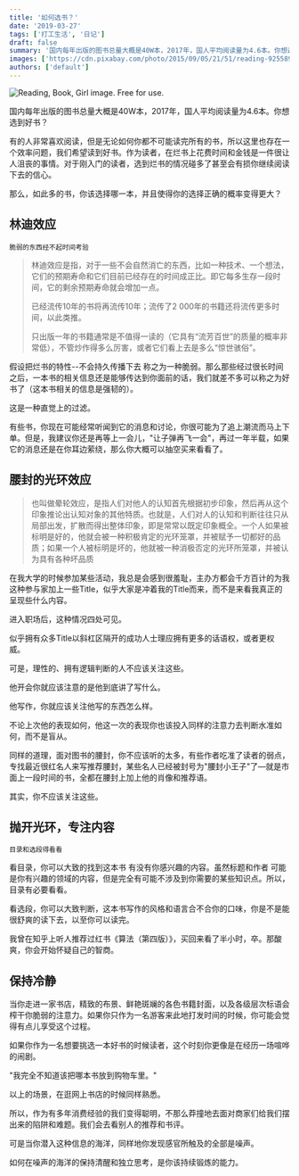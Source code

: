 ```yaml
---
title: '如何选书？'
date: '2019-03-27'
tags: ['打工生活', '日记']
draft: false
summary: '国内每年出版的图书总量大概是40W本，2017年，国人平均阅读量为4.6本。你想选到好书？'
images: ['https://cdn.pixabay.com/photo/2015/09/05/21/51/reading-925589_1280.jpg']
authors: ['default']
---
```


![Reading, Book, Girl image. Free for use.](https://cdn.pixabay.com/photo/2015/09/05/21/51/reading-925589_1280.jpg)

国内每年出版的图书总量大概是40W本，2017年，国人平均阅读量为4.6本。你想选到好书？

有的人非常喜欢阅读，但是无论如何你都不可能读完所有的书，所以这里也存在一个效率问题，我们希望读到好书。作为读者，在烂书上花费时间和金钱是一件很让人沮丧的事情。对于刚入门的读者，选到烂书的情况碰多了甚至会有损你继续阅读下去的信心。

那么，如此多的书，你该选择哪一本，并且使得你的选择正确的概率变得更大？

## 林迪效应

`脆弱的东西经不起时间考验`

> 林迪效应是指，对于一些不会自然消亡的东西，比如一种技术、一个想法，它们的预期寿命和它们目前已经存在的时间成正比。即它每多生存一段时间，它的剩余预期寿命就会增加一点。
>
> 已经流传10年的书将再流传10年；流传了2 000年的书籍还将流传更多时间，以此类推。
>
> 只出版一年的书籍通常是不值得一读的（它具有“流芳百世”的质量的概率非常低），不管炒作得多么厉害，或者它们看上去是多么“惊世骇俗”。

假设把烂书的特性--不会持久传播下去 称之为一种脆弱。那么那些经过很长时间之后，一本书的相关信息还是能够传达到你面前的话，我们就差不多可以称之为好书了（这本书相关的信息是强韧的）。

这是一种直觉上的过滤。

有些书，你现在可能经常听闻到它的消息和讨论，你很可能为了追上潮流而马上下单。但是，我建议你还是再等上一会儿，"让子弹再飞一会"，再过一年半载，如果它的消息还是在你耳边萦绕，那么你大概可以抽空买来看看了。

## 腰封的光环效应

> 也叫做晕轮效应，是指人们对他人的认知首先根据初步印象，然后再从这个印象推论出认知对象的其他特质。也就是，人们对人的认知和判断往往只从局部出发，扩散而得出整体印象，即是常常以既定印象概全。一个人如果被标明是好的，他就会被一种积极肯定的光环笼罩，并被赋予一切都好的品质；如果一个人被标明是坏的，他就被一种消极否定的光环所笼罩，并被认为具有各种坏品质

在我大学的时候参加某些活动，我总是会感到很羞耻，主办方都会千方百计的为我这种参与家加上一些Title，似乎大家是冲着我的Title而来，而不是来看我真正的呈现些什么内容。

进入职场后，这种情况四处可见。

似乎拥有众多Title以斜杠区隔开的成功人士理应拥有更多的话语权，或者更权威。

可是，理性的、拥有逻辑判断的人不应该关注这些。

他开会你就应该注意的是他到底讲了写什么。

他写作，你就应该关注他写的东西怎么样。

不论上次他的表现如何，他这一次的表现你也该投入同样的注意力去判断水准如何，而不是盲从。

同样的道理，面对图书的腰封，你不应该听的太多，有些作者吃准了读者的弱点，专找最近很红名人来写推荐腰封，某些名人已经被封号为"腰封小王子"了—就是市面上一段时间的书，全都在腰封上加上他的肖像和推荐语。

其实，你不应该关注这些。

## 抛开光环，专注内容

`目录和选段得看看`

看目录，你可以大致的找到这本书 有没有你感兴趣的内容。虽然标题和作者 可能是你有兴趣的领域的内容，但是完全有可能不涉及到你需要的某些知识点。所以，目录有必要看看。

看选段，你可以大致判断，这本书写作的风格和语言合不合你的口味，你是不是能很舒爽的读下去，以至你可以读完。

我曾在知乎上听人推荐过红书《算法（第四版）》，买回来看了半小时，卒。那酸爽，你会开始怀疑自己的智商。

## 保持冷静

当你走进一家书店，精致的布景、鲜艳斑斓的各色书籍封面，以及各级层次标语会榨干你脆弱的注意力。如果你只作为一名游客来此地打发时间的时候，你可能会觉得有点儿享受这个过程。

如果你作为一名想要挑选一本好书的时候读者，这个时刻你更像是在经历一场喧哗的闹剧。

"我完全不知道该把哪本书放到购物车里。"

以上的场景，在逛网上书店的时候同样熟悉。

所以，作为有多年消费经验的我们变得聪明，不那么莽撞地去面对商家们给我们摆出来的陷阱和难题。我们会去看别人的推荐和书评。

可是当你潜入这种信息的海洋，同样地你发现感官所触及的全部是噪声。

如何在噪声的海洋的保持清醒和独立思考，是你该持续锻炼的能力。
